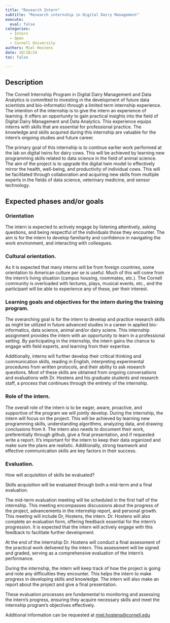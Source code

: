 ```yaml
---
title: "Research Intern"
subtitle: "Research internship in Digital Dairy Management"
execute:
  eval: false
categories:
  - Intern
  - Open
  - Cornell University
authors: Miel Hostens
date: 10/18/24
toc: false

---
```


## Description

The Cornell Internship Program in Digital Dairy Management and Data Analytics is committed to investing in the development of future data scientists and bio-informatici through a limited term internship experience. The intention of the internship is to give the intern an experience of learning. It offers an opportunity to gain practical insights into the field of Digital Dairy Management and Data Analytics. This experience equips interns with skills that are essential for professional practice. The knowledge and skills acquired during this internship are valuable for the intern's ongoing studies and future career.

The primary goal of this internship is to continue earlier work performed at the lab on digital twins for dairy cows. This will be achieved by learning new programming skills related to data science in the field of animal science. The aim of the project is to upgrade the digital twin model to effectively mirror the health, well-being, and productivity of individual cows. This will be facilitated through collaboration and acquiring new skills from multiple experts in the fields of data science, veterinary medicine, and sensor technology.

## Expected phases and/or goals

### Orientation

The intern is expected to actively engage by listening attentively, asking questions, and being respectful of the individuals those they encounter. The aim is for the intern to develop familiarity and confidence in navigating the work environment, and interacting with colleagues.

### Cultural orientation.

As it is expected that many interns will be from foreign countries, some orientation to American culture per se is useful.  Much of this will come from the intern’s living situation (campus housing, roommates, etc.). The Cornell community is overloaded with lectures, plays, musical events, etc., and the participant will be able to experience any of these, per their interest.

### Learning goals and objectives for the intern during the training program.

The overarching goal is for the intern to develop and practice research skills as might be utilized in future advanced studies in a career in applied bio-informatics, data science, animal and/or dairy sciene. This internship assignment provides the intern with an opportunity to learn in a professional setting. By participating in the internship, the intern gains the chance to engage with field experts, and learning from their expertise. 

Additionally, interns will further develop their critical thinking and communication skills, reading in English, interpreting experimental procedures from written protocols, and their ability to ask research questions. Most of these skills are obtained from ongoing conversations and evaluations with Dr. Hostens and his graduate students and research staff, a process that continues through the entirety of the internship.

### Role of the intern.

The overall role of the intern is to be eager, aware, proactive, and supportive of the program we will jointly develop. During the internship, the intern will focus on the project. This will be achieved by learning new programming skills, understanding algorithms, analyzing data, and drawing conclusions from it. The intern also needs to document their work, preferentially through github, give a final presentation, and if requested write a report. It's important for the intern to keep their data organized and make sure the plans are realistic. Additionally, strong teamwork and effective communication skills are key factors in their success.

### Evaluation.

How will acquisition of skills be evaluated? 

Skills acquisition will be evaluated through both a mid-term and a final evaluation.

The mid-term evaluation meeting will be scheduled in the first half of the internship. This meeting encompasses discussions about the progress of the project, advancements in the internship report, and personal growth. This meeting will include Dr, Hostens, the intern. Dr. Hostens will also complete an evaluation form, offering feedback essential for the intern's progression. It is expected that the intern will actively engage with this feedback to facilitate further development.

At the end of the internship Dr. Hostens will conduct a final assessment of the practical work delivered by the intern. This assessment will be signed and graded, serving as a comprehensive evaluation of the intern's performance.

During the internship, the intern will keep track of how the project is going and note any difficulties they encounter. This helps the intern to make progress in developing skills and knowledge. The intern will also make an report about the project and give a final presentation.

These evaluation processes are fundamental to monitoring and assessing the intern's progress, ensuring they acquire necessary skills and meet the internship program's objectives effectively.

Additional information can be requested at [miel.hostens@cornell.edu](mailto:miel.hostens@cornell.edu)

